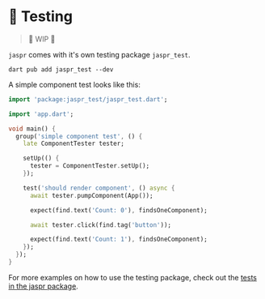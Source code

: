 # 🧪 Testing

> 🚧 WIP 🚧

`jaspr` comes with it's own testing package `jaspr_test`.

```shell
dart pub add jaspr_test --dev
```

A simple component test looks like this:

```dart
import 'package:jaspr_test/jaspr_test.dart';

import 'app.dart';

void main() {
  group('simple component test', () {
    late ComponentTester tester;

    setUp(() {
      tester = ComponentTester.setUp();
    });

    test('should render component', () async {
      await tester.pumpComponent(App());

      expect(find.text('Count: 0'), findsOneComponent);

      await tester.click(find.tag('button'));

      expect(find.text('Count: 1'), findsOneComponent);
    });
  });
}
```

For more examples on how to use the testing package, check out the [tests in the jaspr package](https://github.com/schultek/jaspr/tree/main/jaspr/test).